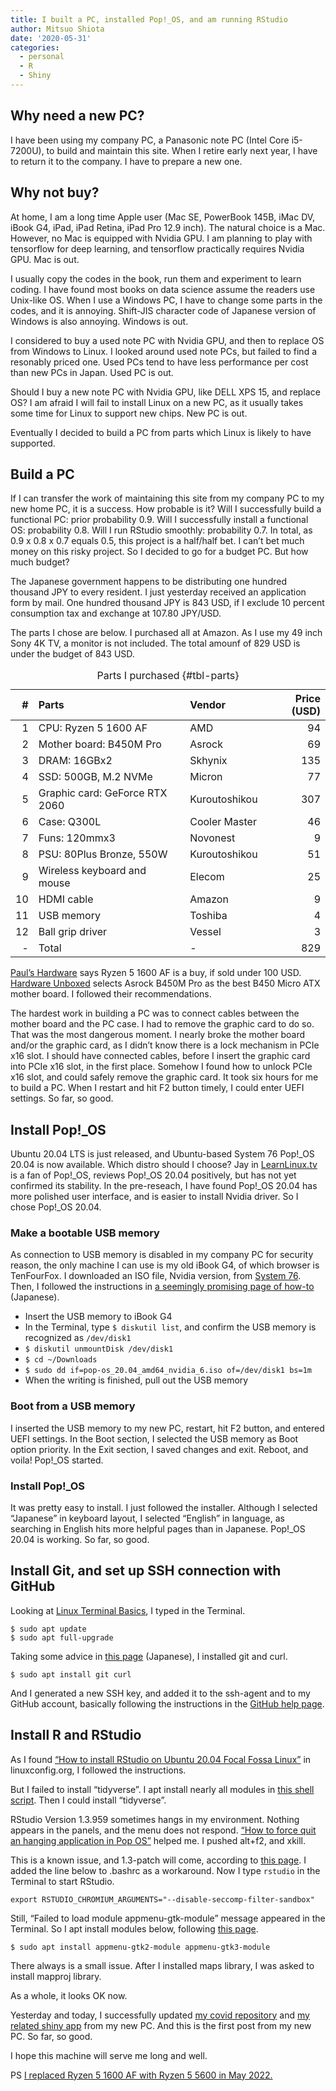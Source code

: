 ```yaml
---
title: I built a PC, installed Pop!_OS, and am running RStudio
author: Mitsuo Shiota
date: '2020-05-31'
categories:
  - personal
  - R
  - Shiny
---
```


## Why need a new PC?

I have been using my company PC, a Panasonic note PC (Intel Core i5-7200U), to build and maintain this site. When I retire early next year, I have to return it to the company. I have to prepare a new one.

## Why not buy?

At home, I am a long time Apple user (Mac SE, PowerBook 145B, iMac DV, iBook G4, iPad, iPad Retina, iPad Pro 12.9 inch). The natural choice is a Mac. However, no Mac is equipped with Nvidia GPU. I am planning to play with tensorflow for deep learning, and tensorflow practically requires Nvidia GPU. Mac is out.

I usually copy the codes in the book, run them and experiment to learn coding. I have found most books on data science assume the readers use Unix-like OS. When I use a Windows PC, I have to change some parts in the codes, and it is annoying. Shift-JIS character code of Japanese version of Windows is also annoying. Windows is out.

I considered to buy a used note PC with Nvidia GPU, and then to replace OS from Windows to Linux. I looked around used note PCs, but failed to find a resonably priced one. Used PCs tend to have less performance per cost than new PCs in Japan. Used PC is out.

Should I buy a new note PC with Nvidia GPU, like DELL XPS 15, and replace OS? I am afraid I will fail to install Linux on a new PC, as it usually takes some time for Linux to support new chips. New PC is out.

Eventually I decided to build a PC from parts which Linux is likely to have supported.

## Build a PC

If I can transfer the work of maintaining this site from my company PC to my new home PC, it is a success. How probable is it? Will I successfully build a functional PC: prior probability 0.9. Will I successfully install a functional OS: probability 0.8. Will I run RStudio smoothly: probability 0.7. In total, as 0.9 x 0.8 x 0.7 equals 0.5, this project is a half/half bet. I can't bet much money on this risky project. So I decided to go for a budget PC. But how much budget?

The Japanese government happens to be distributing one hundred thousand JPY to every resident. I just yesterday received an application form by mail. One hundred thousand JPY is 843 USD, if I exclude 10 percent consumption tax and exchange at 107.80 JPY/USD.

The parts I chose are below. I purchased all at Amazon. As I use my 49 inch Sony 4K TV, a monitor is not included. The total amounf of 829 USD is under the budget of 843 USD.

|#|Parts|Vendor|Price (USD)|
| ---: | :--- | :--- | ---: |
|1|CPU: Ryzen 5 1600 AF|AMD|94|
|2|Mother board: B450M Pro|Asrock|69|
|3|DRAM: 16GBx2|Skhynix|135|
|4|SSD: 500GB, M.2 NVMe|Micron|77|
|5|Graphic card: GeForce RTX 2060|Kuroutoshikou|307|
|6|Case: Q300L|Cooler Master|46|
|7|Funs: 120mmx3|Novonest|9|
|8|PSU: 80Plus Bronze, 550W|Kuroutoshikou|51|
|9|Wireless keyboard and mouse|Elecom|25|
|10|HDMI cable|Amazon|9|
|11|USB memory|Toshiba|4|
|12|Ball grip driver|Vessel|3|
|-|Total|-|829|

: Parts I purchased {#tbl-parts}

[Paul's Hardware](https://www.youtube.com/channel/UCvWWf-LYjaujE50iYai8WgQ) says Ryzen 5 1600 AF is a buy, if sold under 100 USD. [Hardware Unboxed](https://www.youtube.com/channel/UCI8iQa1hv7oV_Z8D35vVuSg) selects Asrock B450M Pro as the best B450 Micro ATX mother board. I followed their recommendations.

The hardest work in building a PC was to connect cables between the mother board and the PC case. I had to remove the graphic card to do so. That was the most dangerous moment. I nearly broke the mother board and/or the graphic card, as I didn't know there is a lock mechanism in PCIe x16 slot. I should have connected cables, before I insert the graphic card into PCIe x16 slot, in the first place. Somehow I found how to unlock PCIe x16 slot, and could safely remove the graphic card. It took six hours for me to build a PC. When I restart and hit F2 button timely, I could enter UEFI settings. So far, so good.

## Install Pop!_OS

Ubuntu 20.04 LTS is just released, and Ubuntu-based System 76 Pop!_OS 20.04 is now available. Which distro should I choose? Jay in [LearnLinux.tv](https://www.learnlinux.tv/) is a fan of Pop!_OS, reviews Pop!_OS 20.04 positively, but has not yet confirmed its stability. In the pre-reseach, I have found Pop!_OS 20.04 has more polished user interface, and is easier to install Nvidia driver. So I chose Pop!_OS 20.04.

### Make a bootable USB memory

As connection to USB memory is disabled in my company PC for security reason, the only machine I can use is my old iBook G4, of which browser is TenFourFox. I downloaded an ISO file, Nvidia version, from [System 76](https://pop.system76.com/). Then, I followed the instructions in [a seemingly promising page of how-to](https://genjiapp.com/blog/2014/10/13/booting-and-installing-lubuntu-14.04-from-usb-flash-drive-on-ibook-g4.html) (Japanese).

- Insert the USB memory to iBook G4
- In the Terminal, type `$ diskutil list`, and confirm the USB memory is recognized as `/dev/disk1`
- `$ diskutil unmountDisk /dev/disk1`
- `$ cd ~/Downloads`
- `$ sudo dd if=pop-os_20.04_amd64_nvidia_6.iso of=/dev/disk1 bs=1m`
- When the writing is finished, pull out the USB memory

### Boot from a USB memory

I inserted the USB memory to my new PC, restart, hit F2 button, and entered UEFI settings. In the Boot section, I selected the USB memory as Boot option priority. In the Exit section, I saved changes and exit. Reboot, and voila! Pop!_OS started.

### Install Pop!_OS

It was pretty easy to install. I just followed the installer. Although I selected "Japanese" in keyboard layout, I selected "English" in language, as searching in English hits more helpful pages than in Japanese. Pop!_OS 20.04 is working. So far, so good.

## Install Git, and set up SSH connection with GitHub

Looking at [Linux Terminal Basics](https://support.system76.com/articles/terminal-basics/), I typed in the Terminal.

```
$ sudo apt update
$ sudo apt full-upgrade
```

Taking some advice in [this page](https://qiita.com/kenji-miyake/items/06b8c3807bef0ba5c451) (Japanese), I installed git and curl.

```
$ sudo apt install git curl
```

And I generated a new SSH key, and added it to the ssh-agent and to my GitHub account, basically following the instructions in the [GitHub help page](https://help.github.com/en/github/authenticating-to-github/generating-a-new-ssh-key-and-adding-it-to-the-ssh-agent#adding-your-ssh-key-to-the-ssh-agent).

## Install R and RStudio

As I found ["How to install RStudio on Ubuntu 20.04 Focal Fossa Linux "](https://linuxconfig.org/how-to-install-rstudio-on-ubuntu-20-04-focal-fossa-linux) in linuxconfig.org, I followed the instructions.

But I failed to install "tidyverse". I apt install nearly all modules in [this shell script](https://gist.github.com/luispuerto/a247301bc4337cccb04d9e4abd24fba8). Then I could install "tidyverse". 

RStudio Version 1.3.959 sometimes hangs in my environment. Nothing appears in the panels, and the menu does not respond. ["How to force quit an hanging application in Pop OS"](https://www.reddit.com/r/pop_os/comments/adhqs4/how_to_force_quit_an_hanging_application_in_pop_os/) helped me. I pushed alt+f2, and xkill.

This is a known issue, and 1.3-patch will come, according to [this page](https://github.com/rstudio/rstudio/issues/6782). I added the line below to .bashrc as a workaround. Now I type `rstudio` in the Terminal to start RStudio.

```
export RSTUDIO_CHROMIUM_ARGUMENTS="--disable-seccomp-filter-sandbox"
```

Still, "Failed to load module appmenu-gtk-module" message appeared in the Terminal. So I apt install modules below, following [this page](https://askubuntu.com/questions/1074926/failed-to-load-module-appmenu-gtk-module-canberra-gtk-module).

```
$ sudo apt install appmenu-gtk2-module appmenu-gtk3-module
```

There always is a small issue. After I installed maps library, I was asked to install mapproj library.

As a whole, it looks OK now. 

Yesterday and today, I successfully updated [my covid repository](https://github.com/mitsuoxv/covid) and [my related shiny app](https://mitsuoxv.shinyapps.io/covid/) from my new PC. And this is the first post from my new PC. So far, so good.

I hope this machine will serve me long and well.

PS
[I replaced Ryzen 5 1600 AF with Ryzen 5 5600 in May 2022.](https://mitsuoxv.rbind.io/posts/2022-05-15-i-updated-bios-and-installed-a-new-cpu-in-my-pc/)
